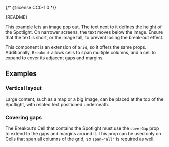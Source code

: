 {/* @license CC0-1.0 */}


<Meta of={BreakoutStories} />

<Markdown>{README}</Markdown>

This example lets an image pop out.
The text next to it defines the height of the Spotlight.
On narrower screens, the text moves below the image.
Ensure that the text is short, or the image tall, to prevent losing the break-out effect.

This component is an extension of `Grid`, so it offers the same props.
Additionally, `Breakout` allows cells to span multiple columns, and a cell to expand to cover its adjacent gaps and margins.

<Primary />

<Controls />

## Examples

### Vertical layout

Large content, such as a map or a big image, can be placed at the top of the Spotlight, with related text positioned underneath.

<Canvas of={BreakoutStories.MediaOnTop} />

### Covering gaps

The Breakout’s Cell that contains the Spotlight must use the `coverGap` prop to extend to the gaps and margins around it.
This prop can be used only on Cells that span all columns of the grid, so `span="all"` is required as well.

<Canvas of={BreakoutStories.CoverGap} />
